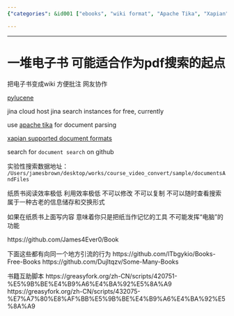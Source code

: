 ```yaml
---
{"categories": &id001 ["ebooks", "wiki format", "Apache Tika", "Xapian", "annotation", "collaboration", "organization"], "category": "E-book conversion", "date": "2022-08-31 21:43:50", "description": "This article explores the process of converting e-books to wiki format, utilizing tools such as Apache Tika and Xapian for enhanced annotation and teamwork. The method not only improves organization and searchability of digital literature but also brings to light the limitations of conventional paper books.", "tags": *id001, "title": "一堆电子书 可能适合作为pdf搜索的起点"}

---
```


------

# 一堆电子书 可能适合作为pdf搜索的起点

把电子书变成wiki 方便批注 网友协作

[pylucene](https://downloads.apache.org/lucene/pylucene/pylucene-8.11.0-src.tar.gz)

jina cloud host jina search instances for free, currently

use [apache tika](https://tika.apache.org/download.html) for document parsing

[xapian supported document formats](https://xapian.org/docs/omega/overview.html)

search for `document search` on github

实验性搜索数据地址：
`/Users/jamesbrown/desktop/works/course_video_convert/sample/documentsAndFiles`

纸质书阅读效率极低 利用效率极低 不可以修改 不可以复制 不可以随时查看搜索 属于一种古老的信息储存和交换形式

如果在纸质书上面写内容 意味着你只是把纸当作记忆的工具 不可能发挥“电脑”的功能

https://github.com/James4Ever0/Book

下面这些都有向同一个地方引流的行为
https://github.com/lTbgykio/Books-Free-Books
https://github.com/Dujltqzv/Some-Many-Books

书籍互助脚本
https://greasyfork.org/zh-CN/scripts/420751-%E5%9B%BE%E4%B9%A6%E4%BA%92%E5%8A%A9
https://greasyfork.org/zh-CN/scripts/432075-%E7%A7%80%E8%AF%BB%E5%9B%BE%E4%B9%A6%E4%BA%92%E5%8A%A9

